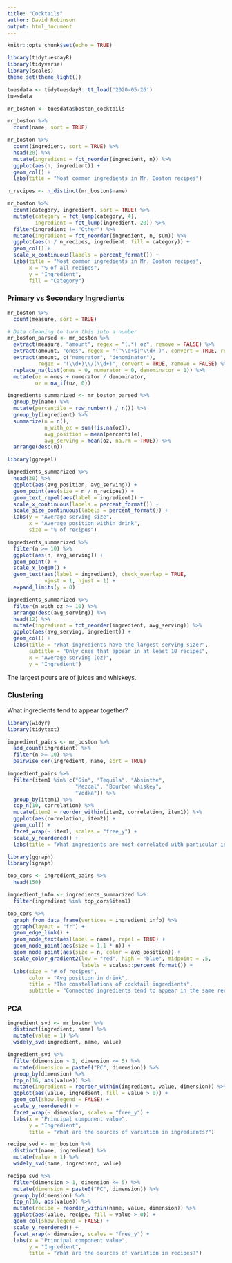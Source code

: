 ```yaml
---
title: "Cocktails"
author: David Robinson
output: html_document
---
```


```r
knitr::opts_chunk$set(echo = TRUE)
```

```r
library(tidytuesdayR)
library(tidyverse)
library(scales)
theme_set(theme_light())
```

```r
tuesdata <- tidytuesdayR::tt_load('2020-05-26')
tuesdata
```

```r
mr_boston <- tuesdata$boston_cocktails

mr_boston %>%
  count(name, sort = TRUE)

mr_boston %>%
  count(ingredient, sort = TRUE) %>%
  head(20) %>%
  mutate(ingredient = fct_reorder(ingredient, n)) %>%
  ggplot(aes(n, ingredient)) +
  geom_col() +
  labs(title = "Most common ingredients in Mr. Boston recipes")

n_recipes <- n_distinct(mr_boston$name)

mr_boston %>%
  count(category, ingredient, sort = TRUE) %>%
  mutate(category = fct_lump(category, 4),
         ingredient = fct_lump(ingredient, 20)) %>%
  filter(ingredient != "Other") %>%
  mutate(ingredient = fct_reorder(ingredient, n, sum)) %>%
  ggplot(aes(n / n_recipes, ingredient, fill = category)) +
  geom_col() +
  scale_x_continuous(labels = percent_format()) +
  labs(title = "Most common ingredients in Mr. Boston recipes",
       x = "% of all recipes",
       y = "Ingredient",
       fill = "Category")
```

### Primary vs Secondary Ingredients

```r
mr_boston %>%
  count(measure, sort = TRUE)

# Data cleaning to turn this into a number
mr_boston_parsed <- mr_boston %>%
  extract(measure, "amount", regex = "(.*) oz", remove = FALSE) %>%
  extract(amount, "ones", regex = "(^\\d+$|^\\d+ )", convert = TRUE, remove = FALSE) %>%
  extract(amount, c("numerator", "denominator"),
          regex = "(\\d+)\\/(\\d+)", convert = TRUE, remove = FALSE) %>%
  replace_na(list(ones = 0, numerator = 0, denominator = 1)) %>%
  mutate(oz = ones + numerator / denominator,
         oz = na_if(oz, 0))

ingredients_summarized <- mr_boston_parsed %>%
  group_by(name) %>%
  mutate(percentile = row_number() / n()) %>%
  group_by(ingredient) %>%
  summarize(n = n(),
            n_with_oz = sum(!is.na(oz)),
            avg_position = mean(percentile),
            avg_serving = mean(oz, na.rm = TRUE)) %>%
  arrange(desc(n))
```

```r
library(ggrepel)

ingredients_summarized %>%
  head(30) %>%
  ggplot(aes(avg_position, avg_serving)) +
  geom_point(aes(size = n / n_recipes)) +
  geom_text_repel(aes(label = ingredient)) +
  scale_x_continuous(labels = percent_format()) +
  scale_size_continuous(labels = percent_format()) +
  labs(y = "Average serving size",
       x = "Average position within drink",
       size = "% of recipes")
```

```r
ingredients_summarized %>%
  filter(n >= 10) %>%
  ggplot(aes(n, avg_serving)) +
  geom_point() +
  scale_x_log10() +
  geom_text(aes(label = ingredient), check_overlap = TRUE,
            vjust = 1, hjust = 1) +
  expand_limits(y = 0)

ingredients_summarized %>%
  filter(n_with_oz >= 10) %>%
  arrange(desc(avg_serving)) %>%
  head(12) %>%
  mutate(ingredient = fct_reorder(ingredient, avg_serving)) %>%
  ggplot(aes(avg_serving, ingredient)) +
  geom_col() +
  labs(title = "What ingredients have the largest serving size?",
       subtitle = "Only ones that appear in at least 10 recipes",
       x = "Average serving (oz)",
       y = "Ingredient")
```

The largest pours are of juices and whiskeys.


### Clustering

What ingredients tend to appear together?

```r
library(widyr)
library(tidytext)

ingredient_pairs <- mr_boston %>%
  add_count(ingredient) %>%
  filter(n >= 10) %>%
  pairwise_cor(ingredient, name, sort = TRUE)

ingredient_pairs %>%
  filter(item1 %in% c("Gin", "Tequila", "Absinthe",
                      "Mezcal", "Bourbon whiskey",
                      "Vodka")) %>%
  group_by(item1) %>%
  top_n(10, correlation) %>%
  mutate(item2 = reorder_within(item2, correlation, item1)) %>%
  ggplot(aes(correlation, item2)) +
  geom_col() +
  facet_wrap(~ item1, scales = "free_y") +
  scale_y_reordered() +
  labs(title = "What ingredients are most correlated with particular ingredients?")
```

```r
library(ggraph)
library(igraph)

top_cors <- ingredient_pairs %>%
  head(150)

ingredient_info <- ingredients_summarized %>%
  filter(ingredient %in% top_cors$item1)

top_cors %>%
  graph_from_data_frame(vertices = ingredient_info) %>%
  ggraph(layout = "fr") +
  geom_edge_link() +
  geom_node_text(aes(label = name), repel = TRUE) +
  geom_node_point(aes(size = 1.1 * n)) +
  geom_node_point(aes(size = n, color = avg_position)) +
  scale_color_gradient2(low = "red", high = "blue", midpoint = .5,
                        labels = scales::percent_format()) +
  labs(size = "# of recipes",
       color = "Avg position in drink",
       title = "The constellations of cocktail ingredients",
       subtitle = "Connected ingredients tend to appear in the same recipes. Red ingredients are early in the recipe, blue tend to be later")
```

### PCA

```r
ingredient_svd <- mr_boston %>%
  distinct(ingredient, name) %>%
  mutate(value = 1) %>%
  widely_svd(ingredient, name, value)

ingredient_svd %>%
  filter(dimension > 1, dimension <= 5) %>%
  mutate(dimension = paste0("PC", dimension)) %>%
  group_by(dimension) %>%
  top_n(16, abs(value)) %>%
  mutate(ingredient = reorder_within(ingredient, value, dimension)) %>%
  ggplot(aes(value, ingredient, fill = value > 0)) +
  geom_col(show.legend = FALSE) +
  scale_y_reordered() +
  facet_wrap(~ dimension, scales = "free_y") +
  labs(x = "Principal component value",
       y = "Ingredient",
       title = "What are the sources of variation in ingredients?")
```

```r
recipe_svd <- mr_boston %>%
  distinct(name, ingredient) %>%
  mutate(value = 1) %>%
  widely_svd(name, ingredient, value)

recipe_svd %>%
  filter(dimension > 1, dimension <= 5) %>%
  mutate(dimension = paste0("PC", dimension)) %>%
  group_by(dimension) %>%
  top_n(16, abs(value)) %>%
  mutate(recipe = reorder_within(name, value, dimension)) %>%
  ggplot(aes(value, recipe, fill = value > 0)) +
  geom_col(show.legend = FALSE) +
  scale_y_reordered() +
  facet_wrap(~ dimension, scales = "free_y") +
  labs(x = "Principal component value",
       y = "Ingredient",
       title = "What are the sources of variation in recipes?")
```


